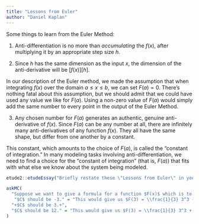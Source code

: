 ```yaml
---
title: "Lessons from Euler"
author: "Daniel Kaplan"
---
```


Some things to learn from the Euler Method:

1. Anti-differentiation is no more than *accumulating* the $f(x)$, after multiplying it by an appropriate step size $h$.

2. Since $h$ has the same dimension as the input $x$, the dimension of the anti-derivative will be [$f(x)$][$h$].

In our description of the Euler method, we made the assumption that when integrating $f(x)$ over the domain $a \leq x \leq b$, we can set $F(a) = 0$.  There's nothing fatal about this assumption, but we should admit that we could have used any value we like for $F(a)$. Using a non-zero value of $F(a)$ would simply add the same number to every point in the output of the Euler Method.

3. Any chosen number for $F(a)$ generates an authentic, genuine anti-derivative of $f(x)$. Since $F(a)$ can be any number at all, there are infinitely many anti-derivatives of any function $f(x)$. They all have the same shape, but differ from one another by a constant.

This constant, which amounts to the choice of $F(a)$, is called the "constant of integration." In many modeling tasks involving anti-differentiation, we need to find a choice for the "constant of integration" (that is, $F(a)$) that fits with what else we know about the system being modeled.

```r
etude2::etudeEssay("Briefly restate these \"Lessons from Euler\" in your own words.")
```


```r
askMC(
  "Suppose we want to give a formula for a function $F(x)$ which is to be the anti-derivative of the function $f(x) \\equiv x^2$. We don't need the Euler method for this simple problem, the answer is $F(x) \\equiv \\frac{1}{3} x^3 + C$. We want to give the correct numeric value for $C$ so that $F(3) = 12$. What should $C$ be?",
   "$C$ should be -3." = "This would give us $F(3) = \\frac{1}{3} 3^3 - 3$, which is 6, not the $F(3) = 12$ asked for.",
  "+$C$ should be 3.+",
  "$C$ should be 12." = "This would give us $F(3) = \\frac{1}{3} 3^3 + 12$, which is 21, not the $F(3) = 12$ asked for."
)
```
